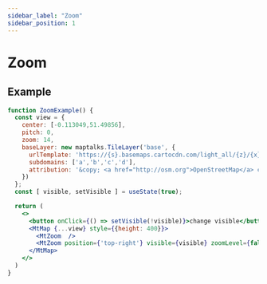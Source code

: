 ```yaml
---
sidebar_label: "Zoom"
sidebar_position: 1
---
```


# Zoom

## Example

```jsx live=true
function ZoomExample() {
  const view = {
    center: [-0.113049,51.49856],
    pitch: 0,
    zoom: 14,
    baseLayer: new maptalks.TileLayer('base', {
      urlTemplate: 'https://{s}.basemaps.cartocdn.com/light_all/{z}/{x}/{y}.png',
      subdomains: ['a','b','c','d'],
      attribution: '&copy; <a href="http://osm.org">OpenStreetMap</a> contributors, &copy; <a href="https://carto.com/">CARTO</a>'
    })
  };
  const [ visible, setVisible ] = useState(true);

  return (
    <>
      <button onClick={() => setVisible(!visible)}>change visible</button>
      <MtMap {...view} style={{height: 400}}>
        <MtZoom  />
        <MtZoom position={'top-right'} visible={visible} zoomLevel={false} />
      </MtMap>
    </>
  )
}

```
